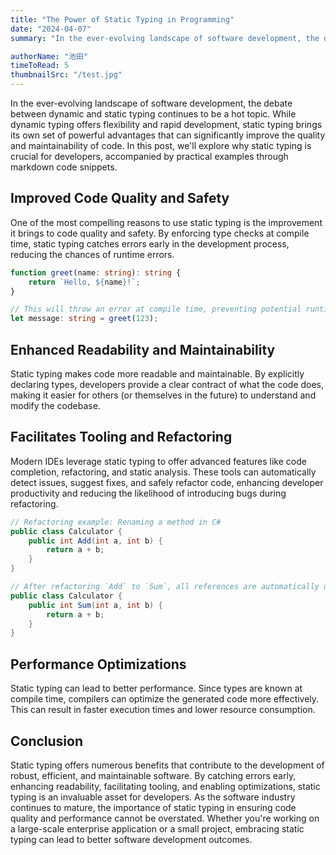 ```yaml
---
title: "The Power of Static Typing in Programming"
date: "2024-04-07"
summary: "In the ever-evolving landscape of software development, the debate between dynamic and static typing continues to be a hot topic."

authorName: "池田"
timeToRead: 5
thumbnailSrc: "/test.jpg"
---
```


In the ever-evolving landscape of software development, the debate between dynamic and static typing continues to be a hot topic. While dynamic typing offers flexibility and rapid development, static typing brings its own set of powerful advantages that can significantly improve the quality and maintainability of code. In this post, we'll explore why static typing is crucial for developers, accompanied by practical examples through markdown code snippets.

## Improved Code Quality and Safety

One of the most compelling reasons to use static typing is the improvement it brings to code quality and safety. By enforcing type checks at compile time, static typing catches errors early in the development process, reducing the chances of runtime errors.

```ts
function greet(name: string): string {
    return `Hello, ${name}!`;
}

// This will throw an error at compile time, preventing potential runtime issues.
let message: string = greet(123);
```

## Enhanced Readability and Maintainability

Static typing makes code more readable and maintainable. By explicitly declaring types, developers provide a clear contract of what the code does, making it easier for others (or themselves in the future) to understand and modify the codebase.

## Facilitates Tooling and Refactoring

Modern IDEs leverage static typing to offer advanced features like code completion, refactoring, and static analysis. These tools can automatically detect issues, suggest fixes, and safely refactor code, enhancing developer productivity and reducing the likelihood of introducing bugs during refactoring.

```csharp
// Refactoring example: Renaming a method in C#
public class Calculator {
    public int Add(int a, int b) {
        return a + b;
    }
}

// After refactoring `Add` to `Sum`, all references are automatically updated.
public class Calculator {
    public int Sum(int a, int b) {
        return a + b;
    }
}
```

## Performance Optimizations

Static typing can lead to better performance. Since types are known at compile time, compilers can optimize the generated code more effectively. This can result in faster execution times and lower resource consumption.

## Conclusion

Static typing offers numerous benefits that contribute to the development of robust, efficient, and maintainable software. By catching errors early, enhancing readability, facilitating tooling, and enabling optimizations, static typing is an invaluable asset for developers. As the software industry continues to mature, the importance of static typing in ensuring code quality and performance cannot be overstated. Whether you're working on a large-scale enterprise application or a small project, embracing static typing can lead to better software development outcomes.
